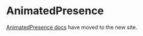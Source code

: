 
<Meta title="Components/Utilities/AnimatedPresence" />

# AnimatedPresence

[AnimatedPresence docs](https://atlantis.getjobber.com/components/AnimatedPresence) have moved to the new site.
